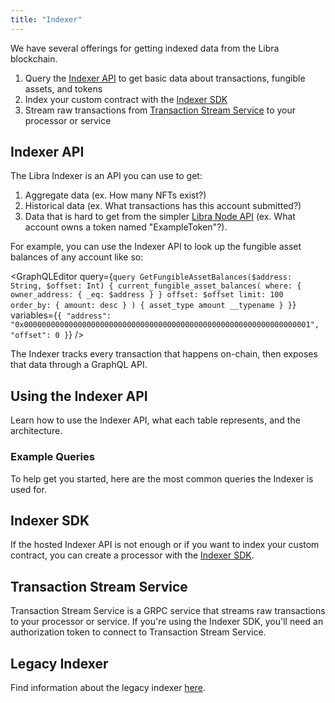 ```yaml
---
title: "Indexer"
---
```




We have several offerings for getting indexed data from the Libra blockchain.

1. Query the [Indexer API](/build/indexer/indexer-api) to get basic data about transactions, fungible assets, and tokens
2. Index your custom contract with the [Indexer SDK](/build/indexer/indexer-sdk)
3. Stream raw transactions from [Transaction Stream Service](/build/indexer/txn-stream) to your processor or service

## Indexer API

The Libra Indexer is an API you can use to get:

1. Aggregate data (ex. How many NFTs exist?)
2. Historical data (ex. What transactions has this account submitted?)
3. Data that is hard to get from the simpler [Libra Node API](/build/apis/fullnode-rest-api) (ex. What account owns a token named "ExampleToken"?).

For example, you can use the Indexer API to look up the fungible asset balances of any account like so:

<GraphQLEditor
  query={`query GetFungibleAssetBalances($address: String, $offset: Int) {
  current_fungible_asset_balances(
    where: { owner_address: { _eq: $address } }
    offset: $offset
    limit: 100
    order_by: { amount: desc }
  ) {
    asset_type
    amount
    __typename
  }
}`}
  variables={`{
  "address": "0x0000000000000000000000000000000000000000000000000000000000000001",
  "offset": 0
}`}
/>

<Aside type="note">
  The Indexer tracks every transaction that happens on-chain, then exposes that data through a GraphQL API.
</Aside>

## Using the Indexer API

Learn how to use the Indexer API, what each table represents, and the architecture.

<CardGrid>
  <LinkCard href="/build/indexer/indexer-api" title="Accessing the API" description="Learn how to query the Indexer API." />

  <LinkCard href="/build/indexer/indexer-api/indexer-reference" title="Indexer Table Reference" description="Detailed reference for Indexer tables and their schemas." />

  <LinkCard href="/build/indexer/indexer-api/architecture" title="Architecture" description="Detailed layout of the Indexer's architecture." />

  <LinkCard href="/build/indexer/indexer-api/self-hosted" title="Self-hosted Indexer API" description="Host your own Indexer API" />
</CardGrid>

### Example Queries

To help get you started, here are the most common queries the Indexer is used for.

<CardGrid>
  <LinkCard href="/build/indexer/indexer-api/fungible-asset-balances" title="Get Fungible Asset Balances" description="Get all fungible assets an account currently owns." />

  <LinkCard href="/build/indexer/indexer-api/account-transactions" title="Get Account Transactions" description="Get all transactions impacting an account." />

  <LinkCard href="/build/indexer/indexer-api/ans-lookup" title="Get Libra Name" description="Retrieve the Libra name associated with an account (via the ANS)." />

  <LinkCard href="/build/indexer/indexer-api/fungible-asset-info" title="Get Fungible Asset Info" description="Get detailed information about a specific fungible asset." />

  <LinkCard href="/build/indexer/indexer-api/get-nft-collections" title="Get NFT Collections" description="Retrieve NFT collections owned by a specific account." />

  <LinkCard href="/build/indexer/indexer-api/get-nfts" title="Get NFTs" description="Retrieve individual NFTs owned by a specific account." />

  <LinkCard href="/build/indexer/indexer-api/token-metadata" title="Get Token Metadata" description="Get metadata information for a specific token." />

  <LinkCard href="/build/indexer/indexer-api/get-delegators" title="Count Delegators in Staking Pool" description="Retrieve the number of active delegators in a staking pool." />
</CardGrid>

## Indexer SDK

If the hosted Indexer API is not enough or if you want to index your custom contract, you can create a processor with the [Indexer SDK](/build/indexer/indexer-sdk).

<CardGrid>
  <LinkCard href="/build/indexer/indexer-sdk/quickstart" title="Quickstart Guide" description="Get started with the Indexer SDK" />

  <LinkCard href="/build/indexer/indexer-sdk/documentation" title="Documentation" description="Read documentation about the Indexer SDK" />
</CardGrid>

## Transaction Stream Service

Transaction Stream Service is a GRPC service that streams raw transactions to your processor or service.
If you're using the Indexer SDK, you'll need an authorization token to connect to Transaction Stream Service.

<CardGrid>
  <LinkCard href="/build/indexer/txn-stream/libra2-hosted-txn-stream" title="Libra-Hosted Transaction Stream Service" description="Get access to the Libra-hosted Transaction Stream Service" />
</CardGrid>

## Legacy Indexer

Find information about the legacy indexer [here](/build/indexer/legacy).
